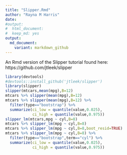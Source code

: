 ```yaml
---
title: "Slipper.Rmd"
author: "Rayna M Harris"
date: 
#output: 
#  html_document:
#  keep_md: yes
output:
  md_document:
    variant: markdown_github
---
```


An Rmd version of the Slipper tutorial found here: https://github.com/jtleek/slipper

```r
library(devtools)
#devtools::install_github('jtleek/slipper')
library(slipper)
slipper(mtcars,mean(mpg),B=12)
mtcars %>% slipper(mean(mpg),B=12)
mtcars %>% slipper(mean(mpg),B=12) %>%
  filter(type=="bootstrap") %>% 
  summarize(ci_low = quantile(value,0.025),
            ci_high = quantile(value,0.975))
slipper_lm(mtcars,mpg ~ cyl,B=8)
mtcars %>% slipper_lm(mpg ~ cyl,B=8)
mtcars %>% slipper_lm(mpg ~ cyl,B=8,boot_resid=TRUE)
mtcars %>% slipper_lm(mpg ~ cyl,B=8) %>% 
  filter(type=="bootstrap",term=="cyl") %>%
  summarize(ci_low = quantile(value,0.025),
            ci_high = quantile(value,0.975))
```